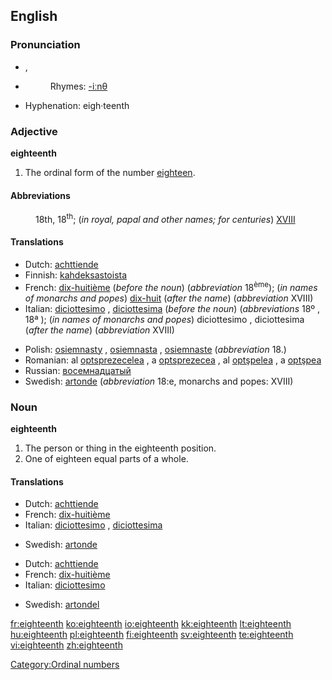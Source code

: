 ==English==

===Pronunciation===
* {{IPA|/ˌeɪˈtiːnθ/}}, {{SAMPA|/%eIti:nT/}}
* {{audio|en-us-eighteenth.ogg|Audio (US)}}
*: Rhymes: [[Rhymes:English:-iːnθ|-iːnθ]]
* Hyphenation: eigh·teenth

===Adjective===
'''eighteenth'''

# The ordinal form of the number [[eighteen]].

====Abbreviations====
: 18th, 18<sup>th</sup>; (''in royal, papal and other names; for centuries'') [[XVIII]]

====Translations====
{{top}}
* Dutch: [[achttiende]]
* Finnish: [[kahdeksastoista]]
* French: [[dix-huitième]] (''before the noun'') (''abbreviation'' 18<sup>ème</sup>); (''in names of monarchs and popes'') [[dix-huit]] (''after the name'') (''abbreviation'' XVIII)
* Italian: [[diciottesimo]] {{m}}, [[diciottesima]] {{f}} (''before the noun'') (''abbreviations'' 18º {{m}}, 18ª {{f}}); (''in names of monarchs and popes'') diciottesimo {{m}}, diciottesima {{f}} (''after the name'') (''abbreviation'' XVIII)
{{mid}}
* Polish: [[osiemnasty]] {{m}}, [[osiemnasta]] {{f}}, [[osiemnaste]] {{n}} (''abbreviation'' 18.)
* Romanian: al [[optsprezecelea]] {{m}}, a [[optsprezecea]] {{f}}, al [[optşpelea]] {{italbrac|m, informal}}, a [[optşpea]] {{italbrac|f, informal}}
* Russian: [[восемнадцатый]] {{m}}
* Swedish: [[artonde]] (''abbreviation'' 18:e, monarchs and popes: XVIII)
{{bottom}}

===Noun===
'''eighteenth'''

# The person or thing in the eighteenth position.
# One of eighteen equal parts of a whole.

====Translations====
{{trans-top|The person or thing in the eighteenth position}}
* Dutch: [[achttiende]] {{m|f}}
* French: [[dix-huitième]] {{m|f}}
* Italian: [[diciottesimo]] {{m}}, [[diciottesima]] {{f}}
{{trans-mid}}
* Swedish: [[artonde]]
{{trans-bottom}}

{{trans-top|One of eighteen equal parts of a whole}}
* Dutch: [[achttiende]] {{n}}
* French: [[dix-huitième]] {{m}}
* Italian: [[diciottesimo]] {{m}}
{{trans-mid}}
* Swedish: [[artondel]]
{{trans-bottom}}

[[Category:Ordinal numbers]]

[[fr:eighteenth]]
[[ko:eighteenth]]
[[io:eighteenth]]
[[kk:eighteenth]]
[[lt:eighteenth]]
[[hu:eighteenth]]
[[pl:eighteenth]]
[[fi:eighteenth]]
[[sv:eighteenth]]
[[te:eighteenth]]
[[vi:eighteenth]]
[[zh:eighteenth]]